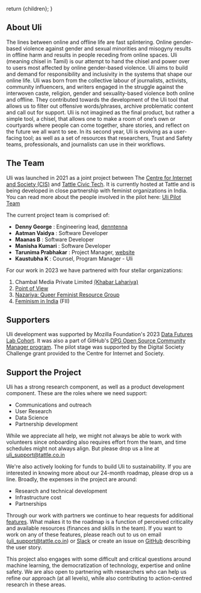 
  return <ContentPageShell>{children}</ContentPageShell>;
}

## About Uli

The lines between online and offline life are fast splintering. Online gender-based violence against gender and sexual minorities and misogyny results in offline harm and results in people receding from online spaces. Uli (meaning chisel in Tamil) is our attempt to hand the chisel and power over to users most affected by online gender-based violence. Uli aims to build and demand for responsibility and inclusivity in the systems that shape our online life.
Uli was born from the collective labour of journalists, activists, community influencers, and writers engaged in the struggle against the interwoven caste, religion, gender and sexuality-based violence both online and offline. They contributed towards the development of the Uli tool that allows us to filter out offensive words/phrases, archive problematic content and call out for support. Uli is not imagined as the final product, but rather a simple tool, a chisel, that allows one to make a room of one’s own or courtyards where people can come together, share stories, and reflect on the future we all want to see.
In its second year, Uli is evolving as a user-facing tool; as well as a set of resources that researchers, Trust and Safety teams, professionals, and journalists can use in their workflows.


## The Team

Uli was launched in 2021 as a joint project between The [Centre for Internet and Society (CIS)](https://cis-india.org/) and [Tattle Civic Tech](https://tattle.co.in/). It is currently hosted at Tattle and is being developed in close partnership with feminist organizations in India. You can read more about the people involved in the pilot here: [Uli Pilot Team](https://uli.tattle.co.in/team-2021/)

The current project team is comprised of:

  * **Denny George** : Engineering lead, [denntenna](https://denntenna.github.io/)
  * **Aatman Vaidya** : Software Developer
  * **Maanas B** : Software Developer
  * **Manisha Kumari** : Software Developer
  * **Tarunima Prabhakar** : Project Manager, [website](https://tarunima.com)
  * **Kaustubha K** : Counsel, Program Manager - Uli

For our work in 2023 we have partnered with four stellar organizations:

1. Chambal Media Private Limited [(Khabar Lahariya)](https://khabarlahariya.org/about-us/)
2. [Point of View](https://pointofview.org/)
3. [Nazariya: Queer Feminist Resource Group](https://thenazariyafoundation.org/)
4. [Feminism in India](https://feminisminindia.com/) (FII)

## Supporters

Uli development was supported by Mozilla Foundation's 2023 [Data Futures Lab Cohort](https://foundation.mozilla.org/en/blog/mozilla-welcomes-2023-data-futures-lab-cohort/). It was also a part of GitHub's [DPG Open Source Community Manager program](https://socialimpact.github.com/tech-for-social-good/dpg-open-source-community-manager-program). The pilot stage was supported by the Digital Society Challenge grant provided to the Centre for Internet and Society.

## Support the Project

Uli has a strong research component, as well as a product development component. These are the roles where we need support:
* Communications and outreach
* User Research
* Data Science
* Partnership development

While we appreciate all help, we might not always be able to work with volunteers since onboarding also requires effort from the team, and time schedules might not always align. But please drop us a line at uli_support@tattle.co.in

We're also actively looking for funds to build Uli to sustainability. If you are interested in knowing more about our 24-month roadmap, please drop us a line. Broadly, the expenses in the project are around:
- Research and technical development
- Infrastructure cost
- Partnerships

Through our work with partners we continue to hear requests for additional [features](https://docs.google.com/document/d/e/2PACX-1vQ29pzrZtFOxgb5yPgA1a-y_0LZbGRureUx0E0LZvRx2VgqANOYrAvDNuqYHQMpVcQPgH3ql-52YSu9/pub). What makes it to the roadmap is a function of perceived criticality and available resources (finances and skills in the team). If you want to work on any of these features, please reach out to us on email (uli_support@tattle.co.in) or [Slack](https://admin417477.typeform.com/to/nVuNyG) or create an issue on [GitHub](https://github.com/tattle-made/Uli/issues) describing the user story.

This project also engages with some difficult and critical questions around machine learning, the democratization of technology, expertise and online safety. We are also open to partnering with researchers who can help us refine our approach (at all levels), while also contributing to action-centred research in these areas.
